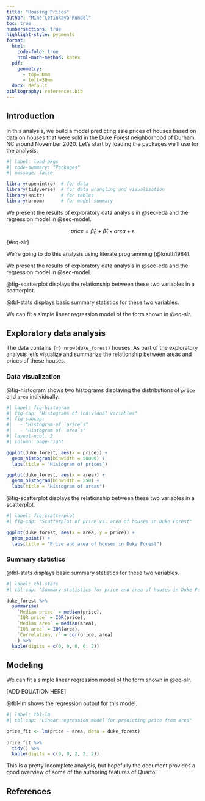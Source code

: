 ```yaml
---
title: "Housing Prices"
author: "Mine Çetinkaya-Rundel"
toc: true
numbersections: true
highlight-style: pygments
format:
  html:
    code-fold: true
    html-math-method: katex
  pdf:
    geometry:
      - top=30mm
      - left=30mm
  docx: default
bibliography: references.bib
---
```


## Introduction

In this analysis, we build a model predicting sale prices of houses based on data on houses that were sold in the Duke Forest neighborhood of Durham, NC around November 2020. Let's start by loading the packages we'll use for the analysis.

```r
#| label: load-pkgs
#| code-summary: "Packages"
#| message: false

library(openintro)  # for data
library(tidyverse)  # for data wrangling and visualization
library(knitr)      # for tables
library(broom)      # for model summary
```

We present the results of exploratory data analysis in @sec-eda and the regression model in @sec-model.

$$
price = \hat{\beta}_0 + \hat{\beta}_1 \times area + \epsilon
$$ {#eq-slr}

We're going to do this analysis using literate programming [@knuth1984].

We present the results of exploratory data analysis in @sec-eda and the regression model in @sec-model.

@fig-scatterplot displays the relationship between these two variables in a scatterplot.

@tbl-stats displays basic summary statistics for these two variables.

We can fit a simple linear regression model of the form shown in @eq-slr.

## Exploratory data analysis {#sec-eda}

The data contains `{r} nrow(duke_forest)` houses. As part of the exploratory analysis let's visualize and summarize the relationship between areas and prices of these houses.

### Data visualization

@fig-histogram shows two histograms displaying the distributions of `price` and `area` individually.

```r
#| label: fig-histogram
#| fig-cap: "Histograms of individual variables"
#| fig-subcap:
#|   - "Histogram of `price`s"
#|   - "Histogram of `area`s" 
#| layout-ncol: 2
#| column: page-right

ggplot(duke_forest, aes(x = price)) +
  geom_histogram(binwidth = 50000) +
  labs(title = "Histogram of prices")

ggplot(duke_forest, aes(x = area)) +
  geom_histogram(binwidth = 250) +
  labs(title = "Histogram of areas")
```

@fig-scatterplot displays the relationship between these two variables in a scatterplot.

```r
#| label: fig-scatterplot
#| fig-cap: "Scatterplot of price vs. area of houses in Duke Forest"

ggplot(duke_forest, aes(x = area, y = price)) +
  geom_point() +
  labs(title = "Price and area of houses in Duke Forest")
```

### Summary statistics

@tbl-stats displays basic summary statistics for these two variables.

```r
#| label: tbl-stats
#| tbl-cap: "Summary statistics for price and area of houses in Duke Forest"

duke_forest %>%
  summarise(
    `Median price` = median(price),
    `IQR price` = IQR(price),
    `Median area` = median(area),
    `IQR area` = IQR(area),
    `Correlation, r` = cor(price, area)
    ) %>%
  kable(digits = c(0, 0, 0, 0, 2))
```

## Modeling {#sec-model}

We can fit a simple linear regression model of the form shown in @eq-slr.

\[ADD EQUATION HERE\]

@tbl-lm shows the regression output for this model.

```r
#| label: tbl-lm
#| tbl-cap: "Linear regression model for predicting price from area"

price_fit <- lm(price ~ area, data = duke_forest)
  
price_fit %>%
  tidy() %>%
  kable(digits = c(0, 0, 2, 2, 2))
```

<!--# ADD CALLOUT HERE -->

::: callout-note
This is a pretty incomplete analysis, but hopefully the document provides a good overview of some of the authoring features of Quarto!
:::

<!--# ADD SECTION HEADING FOR REFERENCES HERE -->

## References {.unnumbered}

